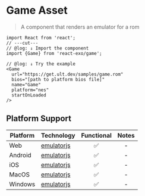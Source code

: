 
# Game Asset

> A component that renders an emulator for a rom

<Game
  url="https://get.ult.dev/samples/game.rom"
  name="Game"
  platform="nes"
  startOnLoaded
/>

```tsx twoslash
import React from 'react';
// ---cut---
// @log: ↓ Import the component
import {Game} from 'react-exo/game';

// @log: ↓ Try the example
<Game
  url="https://get.ult.dev/samples/game.rom"
  bios="[path to platform bios file]"
  name="Game"
  platform="nes"
  startOnLoaded
/>
```

## Platform Support

| Platform | Technology | Functional | Notes |
| -------- | ---------- | :--------: | :---: |
| Web | [emulatorjs](https://emulatorjs.org) | ✅ | - |
| Android | [emulatorjs](https://emulatorjs.org) | ✅ | - |
| iOS | [emulatorjs](https://emulatorjs.org) | ✅ | - |
| MacOS | [emulatorjs](https://emulatorjs.org) | ✅ | - |
| Windows | [emulatorjs](https://emulatorjs.org) | ✅ | - |
